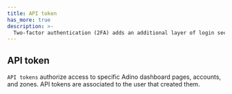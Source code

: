 ```yaml
---
title: API token
has_more: true
description: >-
  Two-factor authentication (2FA) adds an additional layer of login security to Adino accounts by requiring users to provide two mechanisms of authentication instead of just one.
---
```


## API token

`API tokens` authorize access to specific Adino dashboard pages, accounts, and zones. API tokens are associated to the user that created them.

